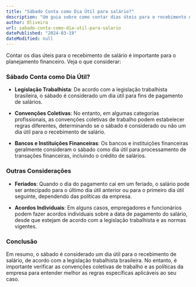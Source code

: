 ```yaml
---
title: "Sábado Conta como Dia Útil para salário?"
description: "Um guia sobre como contar dias úteis para o recebimento de salário, incluindo se sábado é considerado dia útil para esse fim e outras considerações importantes."
author: Oliveira
url: sabado-conta-como-dia-util-para-salario
datePublished: "2024-03-19"
dateModified: null
---
```


Contar os dias úteis para o recebimento de salário é importante para o planejamento financeiro. Veja o que considerar:

### Sábado Conta como Dia Útil?

- **Legislação Trabalhista**: De acordo com a legislação trabalhista brasileira, o sábado é considerado um dia útil para fins de pagamento de salários.

- **Convenções Coletivas**: No entanto, em algumas categorias profissionais, as convenções coletivas de trabalho podem estabelecer regras diferentes, determinando se o sábado é considerado ou não um dia útil para o recebimento de salário.

- **Bancos e Instituições Financeiras**: Os bancos e instituições financeiras geralmente consideram o sábado como dia útil para processamento de transações financeiras, incluindo o crédito de salários.

### Outras Considerações

- **Feriados**: Quando o dia do pagamento cai em um feriado, o salário pode ser antecipado para o último dia útil anterior ou para o primeiro dia útil seguinte, dependendo das políticas da empresa.

- **Acordos Individuais**: Em alguns casos, empregadores e funcionários podem fazer acordos individuais sobre a data de pagamento do salário, desde que estejam de acordo com a legislação trabalhista e as normas vigentes.

### Conclusão

Em resumo, o sábado é considerado um dia útil para o recebimento de salário, de acordo com a legislação trabalhista brasileira. No entanto, é importante verificar as convenções coletivas de trabalho e as políticas da empresa para entender melhor as regras específicas aplicáveis ao seu caso.
